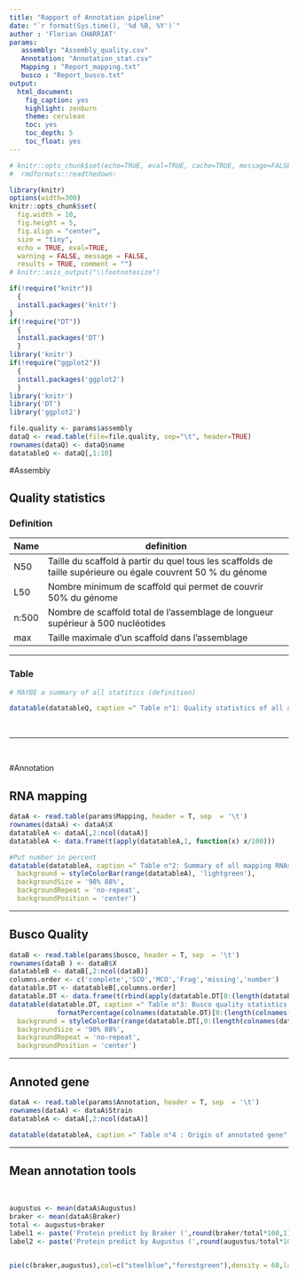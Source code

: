 ```yaml
---
title: "Rapport of Annotation pipeline"
date: "`r format(Sys.time(), '%d %B, %Y')`"
author : 'Florian CHARRIAT'
params:
   assembly: "Assembly_quality.csv"
   Annotation: "Annotation_stat.csv"
   Mapping : "Report_mapping.txt"
   busco : "Report_busco.txt"
output:
  html_document:
    fig_caption: yes
    highlight: zenburn
    theme: cerulean
    toc: yes
    toc_depth: 5
    toc_float: yes
---
```



```r
# knitr::opts_chunk$set(echo=TRUE, eval=TRUE, cache=TRUE, message=FALSE, warning=FALSE, comment="")
#  rmdformats::readthedown:

library(knitr)
options(width=300)
knitr::opts_chunk$set(
  fig.width = 10, 
  fig.height = 5, 
  fig.align = "center", 
  size = "tiny", 
  echo = TRUE, eval=TRUE, 
  warning = FALSE, message = FALSE, 
  results = TRUE, comment = "")
# knitr::asis_output("\\footnotesize")

```


```r
if(!require("knitr"))
  {
  install.packages('knitr')
}
if(!require("DT"))
  {
  install.packages('DT')
  }
library('knitr')
if(!require("ggplot2"))
  {
  install.packages('ggplot2')
  }
library('knitr')
library('DT')
library('ggplot2')
```

```r
file.quality <- params$assembly
dataQ <- read.table(file=file.quality, sep="\t", header=TRUE)
rownames(dataQ) <- dataQ$name
datatableQ <- dataQ[,1:10]
```


#Assembly

## Quality statistics

### Definition

Name  | definition
------| -----------------------------------------------------------------------------------------------------------
N50 | Taille du scaffold à partir du quel tous les scaffolds de taille supérieure ou égale couvrent 50 % du génome
L50 | Nombre minimum de scaffold qui permet de couvrir 50% du génome
n:500 | Nombre de scaffold total de l'assemblage de longueur supérieur à 500 nucléotides
max | Taille maximale d'un scaffold dans l'assemblage

----------

### Table


```R

# MAYBE a summary of all statitics (definition)

datatable(datatableQ, caption =" Table n°1: Quality statistics of all assemblies",colnames = c('Id', colnames(datatableQ)),extensions = 'Buttons', options = list(dom = 'Blfrtip',buttons = c('copy', 'csv', 'excel', 'pdf', 'print'))) 
```

&nbsp;

----------

&nbsp;

#Annotation


## RNA mapping


```R
dataA <- read.table(params$Mapping, header = T, sep  = '\t')
rownames(dataA) <- dataA$X
datatableA <- dataA[,2:ncol(dataA)]
datatableA <- data.frame(t(apply(datatableA,1, function(x) x/100)))

#Put number in percent
datatable(datatableA, caption =" Table n°2: Summary of all mapping RNAseq for BRAKER & Augustus tools",colnames = c('Id', colnames(datatableA)),extensions = 'Buttons', options = list(dom = 'Blfrtip',buttons = c('copy', 'csv', 'excel', 'pdf', 'print'))) %>% formatPercentage(colnames(datatableA),2)%>% formatStyle(names(datatableA),
  background = styleColorBar(range(datatableA), 'lightgreen'),
  backgroundSize = '98% 88%',
  backgroundRepeat = 'no-repeat',
  backgroundPosition = 'center')
```

----------


## Busco Quality


```R
dataB <- read.table(params$busco, header = T, sep  = '\t')
rownames(dataB ) <- dataB$X
datatableB <- dataB[,2:ncol(dataB)]
columns.order <- c('complete','SCO','MCO','Frag','missing','number')
datatable.DT <- datatableB[,columns.order]
datatable.DT <- data.frame(t(rbind(apply(datatable.DT[0:(length(datatable.DT)-1)],1, function(x) x/100),datatable.DT$number)))
datatable(datatable.DT, caption =" Table n°3: Busco quality statistics for all annotations",colnames = c('Id','Complete gene','Single copy gene','Multiple copy gene','Fragment gene','Missing gene','Number gene used'),extensions = 'Buttons', options = list(dom = 'Blfrtip',buttons = c('copy', 'csv', 'excel', 'pdf', 'print'))) %>% 
            formatPercentage(colnames(datatable.DT)[0:(length(colnames(datatable.DT))-1)],2)%>% formatStyle(names(datatable.DT[,0:(length(colnames(datatable.DT))-1)]),
  background = styleColorBar(range(datatable.DT[,0:(length(colnames(datatable.DT))-1)]), 'lightgreen'),
  backgroundSize = '98% 88%',
  backgroundRepeat = 'no-repeat',
  backgroundPosition = 'center')
```

----------

## Annoted gene

```R
dataA <- read.table(params$Annotation, header = T, sep  = '\t')
rownames(dataA) <- dataA$Strain
datatableA <- dataA[,2:ncol(dataA)]

datatable(datatableA, caption =" Table n°4 : Origin of annotated gene" ,colnames = c('Id', 'Augustus','Braker','number of gene','Lengh mean (pb)','Length of assembly (mb)'),extensions = 'Buttons', options = list(dom = 'Blfrtip',buttons = c('copy', 'csv', 'excel', 'pdf', 'print'))) 
```

----------


## Mean annotation tools 

&nbsp;


```r
augustus <- mean(dataA$Augustus)
braker <- mean(dataA$Braker)
total <- augustus+braker
label1 <- paste('Protein predict by Braker (',round(braker/total*100,1),'%)')
label2 <- paste('Protein predict by Augustus (',round(augustus/total*100,1), '%)')


pie(c(braker,augustus),col=c("steelblue","forestgreen"),density = 60,label = c(label1, label2), main ='Origin of protein annoted by Annotation_pipeline')

```




